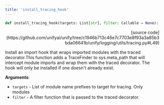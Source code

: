 ```yaml
---
title: 'install_tracing_hook'
---
```


```python
def install_tracing_hook(targets: List[str], filter: Callable = None):
```

<p align="right">[source code](https://github.com/unifyai/unify/tree/c1946b713c46e7c7703e8f93a3a85b3bda06641b/unify/logging/utils/tracing.py#L49)</p>

Install an import hook that wraps imported modules with the traced decorator.This function adds a TraceFinder to sys.meta_path that will intercept module imports
and wrap them with the traced decorator. The hook will only be installed if one
doesn't already exist.

**Arguments**:

- `targets` - List of module name prefixes to target for tracing. Only modules
- `filter` - A filter function that is passed to the traced decorator.